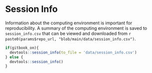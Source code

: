 
# Session Info {-}

Information about the computing environment is important for reproducibility. A summary of the computing environment 
is saved to `session_info.csv` that can be viewed and downloaded from `r paste0(params$repo_url, "blob/main/data/session_info.csv")`.

```r

if(gitbook_on){
  devtools::session_info(to_file = 'data/session_info.csv')
} else {
  devtools::session_info()
}

```
